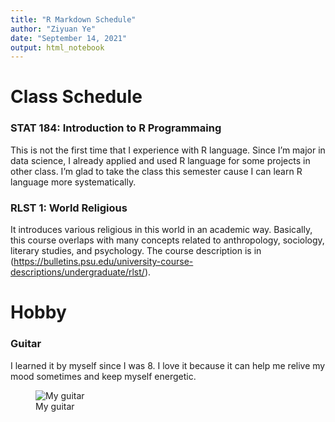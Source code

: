 ```yaml
---
title: "R Markdown Schedule"
author: "Ziyuan Ye"
date: "September 14, 2021"
output: html_notebook
---
```


# Class Schedule


### STAT 184: Introduction to R Programmaing

This is not the first time that I experience with R language. Since I'm major in data science, I already applied and used R language for some projects in other class. I'm glad to take the class this semester cause I can learn R language more systematically.

### RLST 1: World Religious

It introduces various religious in this world in an academic way. Basically, this course overlaps with many concepts related to anthropology, sociology, literary studies, and psychology. The course description is in (<https://bulletins.psu.edu/university-course-descriptions/undergraduate/rlst/>).


# Hobby

### Guitar

I learned it by myself since I was 8. I love it because it can help me relive my mood sometimes and keep myself energetic.

![My guitar](https://m.media-amazon.com/images/I/41jIw1mUV4L._AC_.jpg)


